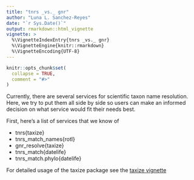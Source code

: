 ```yaml
---
title: "tnrs _vs._ gnr"
author: "Luna L. Sanchez-Reyes"
date: "`r Sys.Date()`"
output: rmarkdown::html_vignette
vignette: >
  %\VignetteIndexEntry{tnrs _vs._ gnr}
  %\VignetteEngine{knitr::rmarkdown}
  %\VignetteEncoding{UTF-8}
---
```


```r
knitr::opts_chunk$set(
  collapse = TRUE,
  comment = "#>"
)
```

Currently, there are several services for scientific taxon name resolution. Here, we try to put them all side by side so users can make an informed decision on what service would fit their needs best.

First, here's a list of services that we know of

  - tnrs{taxize}
  - tnrs_match_names{rotl}
  - gnr_resolve{taxize} 
  - tnrs_match{datelife}
  - tnrs_match.phylo{datelife}

For detailed usage of the taxize package see the [taxize vignette](https://cran.r-project.org/web/packages/taxize/vignettes/taxize_vignette.html)

